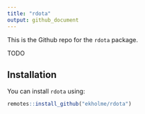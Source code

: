 ```yaml
---
title: "rdota"
output: github_document
---
```


This is the Github repo for the `rdota` package.

TODO

## Installation

You can install `rdota` using:

```r
remotes::install_github("ekholme/rdota")
```

